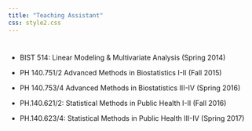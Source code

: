 ```yaml
---
title: "Teaching Assistant"
css: style2.css
---
```


#

* BIST 514: Linear Modeling & Multivariate Analysis (Spring 2014)

* PH 140.751/2 Advanced Methods in Biostatistics I-II (Fall 2015)

* PH 140.753/4 Advanced Methods in Biostatistics III-IV (Spring 2016)

* PH.140.621/2: Statistical Methods in Public Health I-II (Fall 2016)

* PH.140.623/4: Statistical Methods in Public Health III-IV (Spring 2017)
